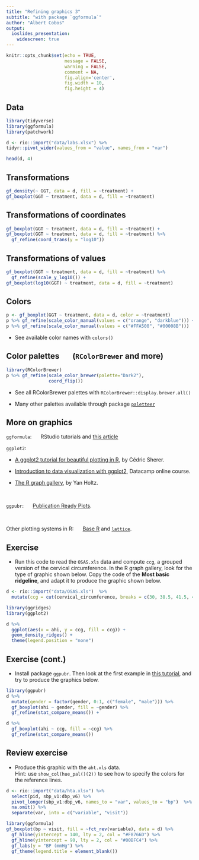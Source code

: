 ```yaml
---
title: "Refining graphics 3"
subtitle: "with package `ggformula`"
author: "Albert Cobos"
output: 
  ioslides_presentation:
    widescreen: true
---
```


```r
knitr::opts_chunk$set(echo = TRUE, 
                      message = FALSE, 
                      warning = FALSE,
                      comment = NA,
                      fig.align='center', 
                      fig.width = 10,
                      fig.height = 4)

```


## Data

```r
library(tidyverse)
library(ggformula)
library(patchwork)

d <- rio::import("data/labs.xlsx") %>% 
tidyr::pivot_wider(values_from = "value", names_from = "var")

head(d, 4)
```


## Transformations


```r
gf_density(~ GGT, data = d, fill = ~treatment) +
gf_boxplot(GGT ~ treatment, data = d, fill = ~treatment) 

```

## Transformations of coordinates

```r
gf_boxplot(GGT ~ treatment, data = d, fill = ~treatment) +
gf_boxplot(GGT ~ treatment, data = d, fill = ~treatment) %>% 
  gf_refine(coord_trans(y = "log10"))

```


## Transformations of values

```r
gf_boxplot(GGT ~ treatment, data = d, fill = ~treatment) %>% 
  gf_refine(scale_y_log10()) +
gf_boxplot(log10(GGT) ~ treatment, data = d, fill = ~treatment)

```


## Colors

```r
p <- gf_boxplot(GGT ~ treatment, data = d, color = ~treatment) 
p %>% gf_refine(scale_color_manual(values = c("orange", "darkblue"))) +
p %>% gf_refine(scale_color_manual(values = c("#FFA500", "#00008B")))
```

- See available color names with `colors()`



## Color palettes  $\quad$ (`RColorBrewer` and more)

```r
library(RColorBrewer)
p %>% gf_refine(scale_color_brewer(palette="Dark2"),
                coord_flip()) 

```

- See all RColorBrewer palettes with `RColorBrewer::display.brewer.all()`

- Many other palettes available through package
[`paletteer`](https://emilhvitfeldt.github.io/paletteer/) 



## More on graphics

`ggformula`: $\quad$ RStudio tutorials and [this article](http://www.mosaic-web.org/ggformula/articles/pkgdown/ggformula-long.html)

`ggplot2`:

- [A ggplot2 tutorial for beautiful plotting in R](https://www.cedricscherer.com/2019/08/05/a-ggplot2-tutorial-for-beautiful-plotting-in-r/), by Cédric Sherer.

- [Introduction to data visualization with ggplot2](https://www.datacamp.com/courses/introduction-to-data-visualization-with-ggplot2), Datacamp online course.

- [The R graph gallery](https://r-graph-gallery.com/), by Yan Holtz.

\

`ggpubr`: $\quad$ [Publication Ready Plots](http://www.sthda.com/english/articles/24-ggpubr-publication-ready-plots/).

\

Other plotting systems in R: $\quad$ [Base R](http://www.sthda.com/english/wiki/r-base-graphs) and [`lattice`](http://www.sthda.com/english/wiki/lattice-graphs).


## Exercise {.smaller}

- Run this code to read the `OSAS.xls` data and compute `ccg`, a grouped version of the cervical circumference.  In the R graph gallery, look for the type of graphic shown below. Copy the code of the __Most basic ridgeline__, and adapt it to produce the graphic shown below.

```r
d <- rio::import("data/OSAS.xls")  %>% 
  mutate(ccg = cut(cervical_circumference, breaks = c(30, 38.5, 41.5, 44, 55)))
```


```r
library(ggridges)
library(ggplot2)

d %>% 
  ggplot(aes(x = ahi, y = ccg, fill = ccg)) +
  geom_density_ridges() +
  theme(legend.position = "none")
```


## Exercise (cont.) {.smaller}

- Install package `ggpubr`. Then look at the first example in [this tutorial](http://www.sthda.com/english/articles/24-ggpubr-publication-ready-plots/76-add-p-values-and-significance-levels-to-ggplots/#compare-two-independent-groups), and try to produce the graphics below. 

```r
library(ggpubr)
d %>% 
  mutate(gender = factor(gender, 0:1, c("female", "male"))) %>% 
  gf_boxplot(ahi ~ gender, fill = ~gender) %>% 
  gf_refine(stat_compare_means()) +

d %>% 
  gf_boxplot(ahi ~ ccg, fill = ~ccg) %>% 
  gf_refine(stat_compare_means())
```


## Review exercise 

- Produce this graphic with the `aht.xls` data.  
Hint: use `show_col(hue_pal()(2))` to see how to specify the colors for the reference lines.

```r
d <- rio::import("data/hta.xlsx") %>% 
  select(pid, sbp_v1:dbp_v6) %>%
  pivot_longer(sbp_v1:dbp_v6, names_to = "var", values_to = "bp")  %>% 
  na.omit() %>% 
  separate(var, into = c("variable", "visit")) 

library(ggformula)
gf_boxplot(bp ~ visit, fill = ~fct_rev(variable), data = d) %>% 
  gf_hline(yintercept = 140, lty = 2, col = "#F8766D") %>% 
  gf_hline(yintercept = 90, lty = 2, col = "#00BFC4") %>% 
  gf_labs(y = "BP (mmHg") %>% 
  gf_theme(legend.title = element_blank())
```


